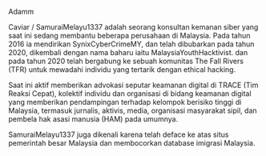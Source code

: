 Adamm

Caviar / SamuraiMelayu1337 adalah seorang konsultan kemanan siber yang saat ini sedang membantu beberapa perusahaan di Malaysia. Pada tahun 2016 ia mendirikan SynixCyberCrimeMY, dan telah dibubarkan pada tahun 2020, dikembali dengan nama baharu iaitu MalaysiaYouthHacktivist. dan pada tahun 2020 telah bergabung ke sebuah komunitas The Fall Rivers (TFR) untuk mewadahi individu yang tertarik dengan ethical hacking.

Saat ini aktif memberikan advokasi seputar keamanan digital di TRACE (Tim Reaksi Cepat), kolektif individu dan organisasi di bidang keamanan digital yang memberikan pendampingan terhadap kelompok berisiko tinggi di Malaysia, termasuk jurnalis, aktivis, media, organisasi masyarakat sipil, dan pembela hak asasi manusia (HAM) pada umumnya.

SamuraiMelayu1337 juga dikenali karena telah deface ke atas situs pemerintah besar Malaysia dan membocorkan database imigrasi Malaysia.
